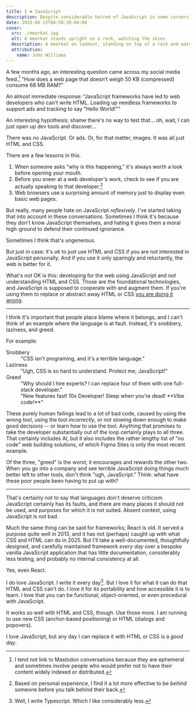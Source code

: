 ```yaml
---
title: I ❤️ JavaScript
description: Despite considerable hatred of JavaScript in some corners of the web standards community, JavaScript is still a crucial part of the platform.
date: 2025-06-12T06:59:39-04:00
cover:
  src: ./meerkat.jpg
  alt: A meerkat stands upright on a rock, watching the skies
  description: A meerkat on lookout, standing on top of a rock and watching the sky. Taken at the Greensboro Science Center in North Carolina, May 20025.
  attribution:
    name: John Williams
---
```


A few months ago, an interesting question came across my social media feed.[^1] "How does a web page that doesn’t weigh 50 KB (compressed) consume 68 MB RAM?"

An almost immediate response: "JavaScript frameworks have led to web developers who can't write HTML. Loading up needless frameworks to support ads and tracking to say "Hello World!""

An interesting hypothesis; shame there's no way to test that… oh, wait, I can just open up dev tools and discover…

There was no JavaScript. Or ads. Or, for that matter, images. It was all just HTML and CSS.

There are a few lessons in this.

1. When someone asks "why is this happening," it's always worth a look before opening your mouth.
2. Before you sneer at a web developer's work, check to see if you are actually speaking to that developer.[^2]
3. Web browsers use a surprising amount of memory just to display even basic web pages.

But really, many people hate on JavaScript _reflexively_. I've started taking that into account in these conversations. Sometimes I think it's because they don't know JavaScript themselves, and hating it gives them a moral high-ground to defend their continued ignorance.

Sometimes I think that's ungenerous.

But just in case: it's _ok_ to just use HTML and CSS if you are not interested in JavaScript personally. And if you use it only sparingly and reluctantly, the web is better for it.

What's _not_ OK is this: developing for the web using JavaScript and _not_ understanding HTML and CSS. Those are the foundational technologies, and JavaScript is supposed to cooperate with and augment them. If you're using them to replace or abstract away HTML or CSS [you are doing it wrong](/posts/2024/07/domain-shift/).

---

I think it's important that people place blame where it belongs, and I can't think of an example where the language is at fault. Instead, it's snobbery, laziness, and greed.

For example:

<dl>
	<dt>Snobbery</dt>
	<dd>"CSS isn't programing, and it's a terrible language."</dd>
	<dt>Laziness</dt>
	<dd>"Ugh, CSS is so hard to understand. Protect me, JavaScript!"</dd>
	<dt>Greed</dt>
	<dd>"Why should I hire experts? I can replace four of them with one full-stack developer."</dd>
	<dd>"New features fast! 10x Developer! Sleep when you're dead! **Vibe code!**"</dd>
</dl>

These purely human failings lead to a lot of bad code, caused by using the wrong tool, using the tool _incorrectly_, or not slowing down enough to make good decisions -- or learn how to use the tool. Anything that promises to take the developer substantially out of the loop certainly plays to all three. That certainly includes AI, but it also includes the rather lengthy list of "no code" web building solutions, of which Figma Sites is only the most recent example.

Of the three, "greed" is the worst; it encourages and rewards the other two. When you go into a company and see terrible JavaScript doing things much better left to other tools, don't think "ugh, JavaScript." Think: what have these poor people been having to put up with?

---

That's certainly not to say that languages don't deserve criticism. JavaScript certainly has its faults, and there are many places it should not be used, and purposes for which it is not suited. Absent context, using JavaScript is not bad.

Much the same thing can be said for frameworks; React is old. It served a purpose quite well in 2013, and it has not (perhaps) caught up with what CSS and HTML can do in 2025. But I'll take a well-documented, thoughtfully designed, and carefully maintained framework _every day_ over a bespoke vanilla JavaScript application that has little documentation, considerably less testing, and probably no internal consistency at all.

Yes, even React.

I do love JavaScript. I write it every day[^3]. But I love it for what it can do that HTML and CSS can't do. I love it for its portability and how accessible it is to learn. I love that you can be functional, object-oriented, or even procedural with JavaScript.

It works so well with HTML and CSS, though. Use those more. I am running to use new CSS (anchor-based positioning) or HTML (dialogs and popovers).

I love JavaScript, but any day I can replace it with HTML or CSS is a _good day_.

[^1]: I tend not link to Mastodon conversations because they are ephemeral and sometimes involve people who would prefer not to have their content widely indexed or distributed.

[^2]: Based on personal experience, I find it a lot more effective to be _behind_ someone before you talk behind their back.

[^3]: Well, I write Typescript. Which I like considerably less.
